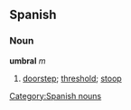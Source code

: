 == Spanish ==
=== Noun ===
'''umbral''' ''m''
# [[doorstep]]; [[threshold]]; [[stoop]]
[[Category:Spanish nouns]]